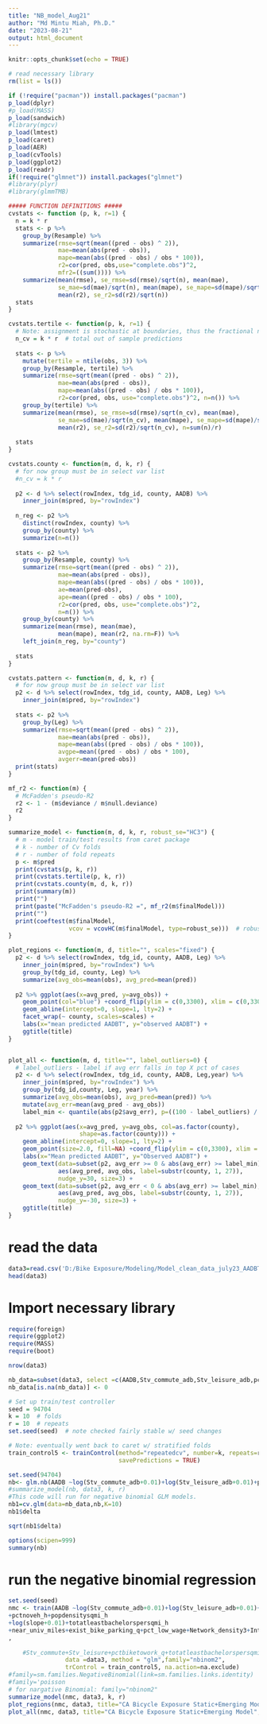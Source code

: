 ---
title: "NB_model_Aug21"
author: "Md Mintu Miah, Ph.D."
date: "2023-08-21"
output: html_document
---

```{r setup, include=FALSE}
knitr::opts_chunk$set(echo = TRUE)
```

```{r}
# read necessary library
rm(list = ls())

if (!require("pacman")) install.packages("pacman")
p_load(dplyr)
#p_load(MASS)
p_load(sandwich)
#library(mgcv)
p_load(lmtest)
p_load(caret)
p_load(AER)
p_load(cvTools)
p_load(ggplot2)
p_load(readr)
if(!require("glmnet")) install.packages("glmnet")
#library(plyr)
#library(glmmTMB)
```




```{r}
##### FUNCTION DEFINITIONS #####
cvstats <- function (p, k, r=1) {
  n = k * r
  stats <- p %>%
    group_by(Resample) %>%
    summarize(rmse=sqrt(mean((pred - obs) ^ 2)),
              mae=mean(abs(pred - obs)),
              mape=mean(abs((pred - obs) / obs * 100)),
              r2=cor(pred, obs,use="complete.obs")^2,
              mfr2=((sum()))) %>%
    summarize(mean(rmse), se_rmse=sd(rmse)/sqrt(n), mean(mae), 
              se_mae=sd(mae)/sqrt(n), mean(mape), se_mape=sd(mape)/sqrt(n),
              mean(r2), se_r2=sd(r2)/sqrt(n))
  stats
}

cvstats.tertile <- function(p, k, r=1) {
  # Note: assignment is stochastic at boundaries, thus the fractional n's
  n_cv = k * r  # total out of sample predictions
  
  stats <- p %>% 
    mutate(tertile = ntile(obs, 3)) %>%
    group_by(Resample, tertile) %>%
    summarize(rmse=sqrt(mean((pred - obs) ^ 2)),
              mae=mean(abs(pred - obs)),
              mape=mean(abs((pred - obs) / obs * 100)),
              r2=cor(pred, obs, use="complete.obs")^2, n=n()) %>%
    group_by(tertile) %>%
    summarize(mean(rmse), se_rmse=sd(rmse)/sqrt(n_cv), mean(mae), 
              se_mae=sd(mae)/sqrt(n_cv), mean(mape), se_mape=sd(mape)/sqrt(n_cv),
              mean(r2), se_r2=sd(r2)/sqrt(n_cv), n=sum(n)/r)
  
  stats
}

cvstats.county <- function(m, d, k, r) {
  # for now group must be in select var list
  #n_cv = k * r
  
  p2 <- d %>% select(rowIndex, tdg_id, county, AADB) %>%
    inner_join(m$pred, by="rowIndex") 
  
  n_reg <- p2 %>%
    distinct(rowIndex, county) %>%
    group_by(county) %>%
    summarize(n=n())
  
  stats <- p2 %>% 
    group_by(Resample, county) %>%
    summarize(rmse=sqrt(mean((pred - obs) ^ 2)),
              mae=mean(abs(pred - obs)),
              mape=mean(abs((pred - obs) / obs * 100)),
              ae=mean(pred-obs),
              ape=mean((pred - obs) / obs * 100),
              r2=cor(pred, obs, use="complete.obs")^2,
              n=n()) %>%
    group_by(county) %>%
    summarize(mean(rmse), mean(mae), 
              mean(mape), mean(r2, na.rm=F)) %>%
    left_join(n_reg, by="county")
  
  stats
}

cvstats.pattern <- function(m, d, k, r) {
  # for now group must be in select var list
  p2 <- d %>% select(rowIndex, tdg_id, county, AADB, Leg) %>%
    inner_join(m$pred, by="rowIndex")
  
  stats <- p2 %>% 
    group_by(Leg) %>%
    summarize(rmse=sqrt(mean((pred - obs) ^ 2)),
              mae=mean(abs(pred - obs)),
              mape=mean(abs((pred - obs) / obs * 100)),
              avgpe=mean((pred - obs) / obs * 100),
              avgerr=mean(pred-obs))
  print(stats)
}

mf_r2 <- function(m) {
  # McFadden's pseudo-R2
  r2 <- 1 - (m$deviance / m$null.deviance)
  r2
}

summarize_model <- function(m, d, k, r, robust_se="HC3") {
  # m - model train/test results from caret package
  # k - number of Cv folds
  # r - number of fold repeats
  p <- m$pred
  print(cvstats(p, k, r))
  print(cvstats.tertile(p, k, r))
  print(cvstats.county(m, d, k, r))
  print(summary(m))
  print("")
  print(paste("McFadden's pseudo-R2 =", mf_r2(m$finalModel)))
  print("")
  print(coeftest(m$finalModel, 
                 vcov = vcovHC(m$finalModel, type=robust_se)))  # robust SEs 
}

plot_regions <- function(m, d, title="", scales="fixed") {
  p2 <- d %>% select(rowIndex, tdg_id, county, AADB, Leg) %>%
    inner_join(m$pred, by="rowIndex") %>%
    group_by(tdg_id, county, Leg) %>%
    summarize(avg_obs=mean(obs), avg_pred=mean(pred))
  
  p2 %>% ggplot(aes(x=avg_pred, y=avg_obs)) +
    geom_point(col="blue") +coord_flip(ylim = c(0,3300), xlim = c(0,3300))+
    geom_abline(intercept=0, slope=1, lty=2) +
    facet_wrap(~ county, scales=scales) +
    labs(x="mean predicted AADBT", y="observed AADBT") +
    ggtitle(title)
}


plot_all <- function(m, d, title="", label_outliers=0) {
  # label_outliers - label if avg err falls in top X pct of cases
  p2 <- d %>% select(rowIndex, tdg_id, county, AADB, Leg,year) %>%
    inner_join(m$pred, by="rowIndex") %>%
    group_by(tdg_id,county, Leg, year) %>%
    summarize(avg_obs=mean(obs), avg_pred=mean(pred)) %>%
    mutate(avg_err=mean(avg_pred - avg_obs)) 
    label_min <- quantile(abs(p2$avg_err), p=((100 - label_outliers) / 100))
  
  p2 %>% ggplot(aes(x=avg_pred, y=avg_obs, col=as.factor(county),
                    shape=as.factor(county))) +
    geom_abline(intercept=0, slope=1, lty=2) +
    geom_point(size=2.0, fill=NA) +coord_flip(ylim = c(0,3300), xlim = c(0, 3300))+
    labs(x="Mean predicted AADBT", y="Observed AADBT") + 
    geom_text(data=subset(p2, avg_err >= 0 & abs(avg_err) >= label_min),
              aes(avg_pred, avg_obs, label=substr(county, 1, 27)),
              nudge_y=30, size=3) +
    geom_text(data=subset(p2, avg_err < 0 & abs(avg_err) >= label_min),
              aes(avg_pred, avg_obs, label=substr(county, 1, 27)),
              nudge_y=-30, size=3) +
    ggtitle(title)
}

```

# read the data
```{r}
data3=read.csv('D:/Bike Exposure/Modeling/Model_clean_data_july23_AADBT.csv')
head(data3)
```

# Import necessary library
```{r}
require(foreign)
require(ggplot2)
require(MASS)
require(boot)
```
```{r}
nrow(data3)
```
```{r}
nb_data=subset(data3, select =c(AADB,Stv_commute_adb,Stv_leisure_adb,pctbiketowork_q,pctnoveh_h,popdensitysqmi_h,slope,totatleastbachelorspersqmi_h,near_univ_miles,exist_bike_parking_q,pct_low_wage,Network_density3,Intersection_density5,pctlowintensity_h,pcthighintensity_h,Speed_25_or_Above,empnum_density_q,pctwhite_q,medhhincome_q))
nb_data[is.na(nb_data)] <- 0
```

```{r}
# Set up train/test controller 
seed = 94704 
k = 10  # folds
r = 10  # repeats
set.seed(seed)  # note checked fairly stable w/ seed changes

# Note: eventually went back to caret w/ stratified folds 
train_control5 <- trainControl(method="repeatedcv", number=k, repeats=r,
                               savePredictions = TRUE)
```



```{r}
set.seed(94704)
nb<- glm.nb(AADB ~log(Stv_commute_adb+0.01)+log(Stv_leisure_adb+0.01)+pctbiketowork_q+pctnoveh_h+log(slope+0.01)+totatleastbachelorspersqmi_h+near_univ_miles+exist_bike_parking_q+pct_low_wage+Network_density3+Intersection_density5+pctlowintensity_h+pcthighintensity_h+Speed_25_or_Above+empnum_density_q+pctwhite_q, data = nb_data)
#summarize_model(nb, data3, k, r)
#This code will run for negative binomial GLM models.
nb1=cv.glm(data=nb_data,nb,K=10)
nb1$delta
```
```{r}
sqrt(nb1$delta)
```


```{r}
options(scipen=999)
summary(nb)
```



# run the negative binomial regression
```{r}
set.seed(seed)
nmc <- train(AADB ~log(Stv_commute_adb+0.01)+log(Stv_leisure_adb+0.01)+pctbiketowork_q
+pctnoveh_h+popdensitysqmi_h
+log(slope+0.01)+totatleastbachelorspersqmi_h
+near_univ_miles+exist_bike_parking_q+pct_low_wage+Network_density3+Intersection_density5+pctlowintensity_h+pcthighintensity_h+Speed_25_or_Above+empnum_density_q+pctwhite_q+medhhincome_q
,
            
    #Stv_commute+Stv_leisure+pctbiketowork_q+totatleastbachelorspersqmi_h+log(totnovehpersqmi_h+0.01)+sqrt(hshldden#sitysqmi_t)+tertiary+speed_0_25
                data =data3, method = "glm",family="nbinom2",
                trControl = train_control5, na.action=na.exclude)
#family=sm.families.NegativeBinomial(link=sm.families.links.identity)
#family='poisson
# for nargative Binomial: family="nbinom2"
summarize_model(nmc, data3, k, r)
plot_regions(nmc, data3, title="CA Bicycle Exposure Static+Emerging Model", scales="fixed")  # scales="free" or 'fixed' is an option
plot_all(nmc, data3, title="CA Bicycle Exposure Static+Emerging Model", label_outliers=NA)  # label outliers in top X%, NA turns off labeling
```
